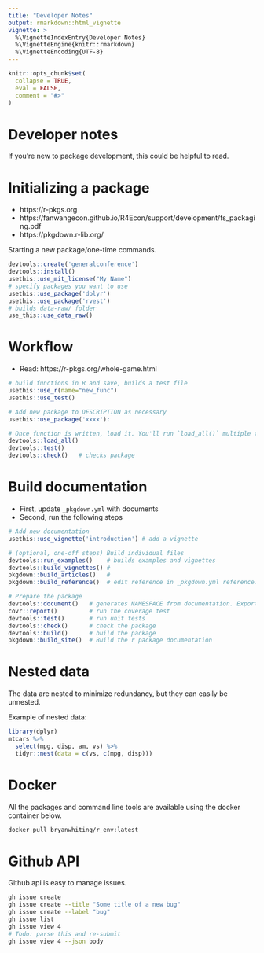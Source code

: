 ```yaml
---
title: "Developer Notes"
output: rmarkdown::html_vignette
vignette: >
  %\VignetteIndexEntry{Developer Notes}
  %\VignetteEngine{knitr::rmarkdown}
  %\VignetteEncoding{UTF-8}
---
```


```r
knitr::opts_chunk$set(
  collapse = TRUE,
  eval = FALSE,
  comment = "#>"
)
```

# Developer notes

If you're new to package development, this could be helpful to read.

# Initializing a package

* https://r-pkgs.org 
* https://fanwangecon.github.io/R4Econ/support/development/fs_packaging.pdf
* https://pkgdown.r-lib.org/

Starting a new package/one-time commands.

```r
devtools::create('generalconference')
devtools::install()
usethis::use_mit_license("My Name")
# specify packages you want to use
usethis::use_package('dplyr')
usethis::use_package('rvest')
# builds data-raw/ folder
use_this::use_data_raw() 
```

# Workflow

* Read: https://r-pkgs.org/whole-game.html

```r
# build functions in R and save, builds a test file
usethis::use_r(name="new_func")
usethis::use_test()

# Add new package to DESCRIPTION as necessary
usethis::use_package('xxxx'): 

# Once function is written, load it. You'll run `load_all()` multiple times.
devtools::load_all()
devtools::test()
devtools::check()   # checks package
```

# Build documentation

* First, update `_pkgdown.yml` with documents
* Second, run the following steps

```r
# Add new documentation
usethis::use_vignette('introduction') # add a vignette

# (optional, one-off steps) Build individual files
devtools::run_examples()    # builds examples and vignettes
devtools::build_vignettes() #
pkgdown::build_articles()   # 
pkgdown::build_reference()  # edit reference in _pkgdown.yml reference: section

# Prepare the package
devtools::document()   # generates NAMESPACE from documentation. Exports functions.
covr::report()         # run the coverage test
devtools::test()       # run unit tests
devtools::check()      # check the package
devtools::build()      # build the package
pkgdown::build_site()  # Build the r package documentation
```

# Nested data

The data are nested to minimize redundancy, but they can easily be unnested.

Example of nested data:
```r
library(dplyr)
mtcars %>%
  select(mpg, disp, am, vs) %>%
  tidyr::nest(data = c(vs, c(mpg, disp)))
```

# Docker

All the packages and command line tools are available using the docker
container below.

```bash
docker pull bryanwhiting/r_env:latest
```


# Github API

Github api is easy to manage issues.

```bash
gh issue create
gh issue create --title "Some title of a new bug"
gh issue create --label "bug"
gh issue list
gh issue view 4 
# Todo: parse this and re-submit
gh issue view 4 --json body
```


